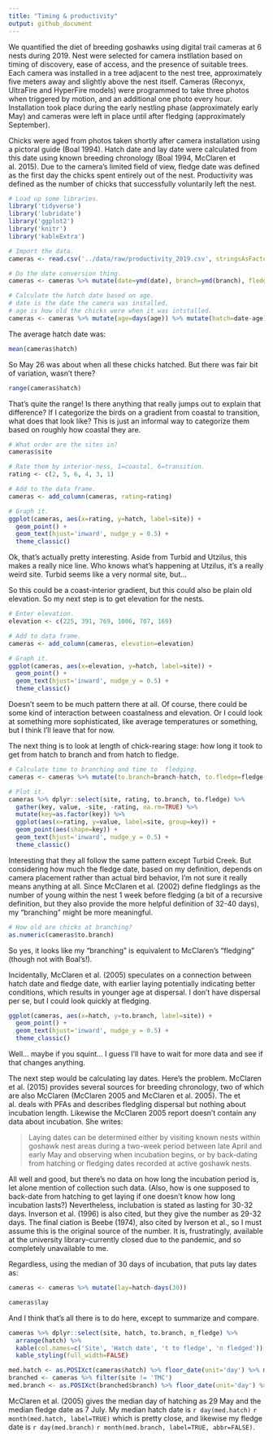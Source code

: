 ```yaml
---
title: "Timing & productivity"
output: github_document
---
```


We quantified the diet of breeding goshawks using digital trail cameras at 6 nests during 2019. Nest were selected for camera instllation based on timing of discovery, ease of access, and the presence of suitable trees. Each camera was installed in a tree adjacent to the nest tree, approximately five meters away and slightly above the nest itself. Cameras (Reconyx, UltraFire and HyperFire models) were programmed to take three photos when triggered by motion, and an additional one photo every hour. Installation took place during the early nestling phase (approximately early May) and cameras were left in place until after fledging (approximately September).

Chicks were aged from photos taken shortly after camera installation using a pictoral guide (Boal 1994). Hatch date and lay date were calculated from this date using known breeding chronology (Boal 1994, McClaren et al. 2015). Due to the camera's limited field of view, fledge date was defined as the first day the chicks spent entirely out of the nest. Productivity was defined as the number of chicks that successfully voluntarily left the nest. <!-- Does this need citation at all? And an explanation of why it's different from others' definitions?)-->

```r
# Load up some libraries.
library('tidyverse')
library('lubridate')
library('ggplot2')
library('knitr')
library('kableExtra')

# Import the data.
cameras <- read.csv('../data/raw/productivity_2019.csv', stringsAsFactors=FALSE)

# Do the date conversion thing.
cameras <- cameras %>% mutate(date=ymd(date), branch=ymd(branch), fledge=ymd(fledge))

# Calculate the hatch date based on age.
# date is the date the camera was installed.
# age is how old the chicks were when it was intstalled.
cameras <- cameras %>% mutate(age=days(age)) %>% mutate(hatch=date-age)
```

The average hatch date was:

```r
mean(cameras$hatch)
```

So May 26 was about when all these chicks hatched. But there was fair bit of variation, wasn't there?

```r
range(cameras$hatch)
```

That's quite the range! Is there anything that really jumps out to explain that difference? If I categorize the birds on a gradient from coastal to transition, what does that look like? This is just an informal way to categorize them based on roughly how coastal they are.

```r
# What order are the sites in?
cameras$site

# Rate them by interior-ness, 1=coastal, 6=transition.
rating <- c(2, 5, 6, 4, 3, 1)

# Add to the data frame.
cameras <- add_column(cameras, rating=rating)

# Graph it.
ggplot(cameras, aes(x=rating, y=hatch, label=site)) +
  geom_point() +
  geom_text(hjust='inward', nudge_y = 0.5) +
  theme_classic()
```

Ok, that's actually pretty interesting. Aside from Turbid and Utzilus, this makes a really nice line. Who knows what's happening at Utzilus, it's a really weird site. Turbid seems like a very normal site, but...

So this could be a coast-interior gradient, but this could also be plain old elevation. So my next step is to get elevation for the nests.

```r
# Enter elevation.
elevation <- c(225, 391, 769, 1006, 707, 169)

# Add to data frame.
cameras <- add_column(cameras, elevation=elevation)

# Graph it.
ggplot(cameras, aes(x=elevation, y=hatch, label=site)) +
  geom_point() +
  geom_text(hjust='inward', nudge_y = 0.5) +
  theme_classic()
```

Doesn't seem to be much pattern there at all. Of course, there could be some kind of interaction between coastalness and elevation. Or I could look at something more sophisticated, like average temperatures or something, but I think I'll leave that for now.

The next thing is to look at length of chick-rearing stage: how long it took to get from hatch to branch and from hatch to fledge.

```r
# Calculate time to branching and time to  fledging.
cameras <- cameras %>% mutate(to.branch=branch-hatch, to.fledge=fledge-hatch)

# Plot it.
cameras %>% dplyr::select(site, rating, to.branch, to.fledge) %>% 
  gather(key, value, -site, -rating, na.rm=TRUE) %>%
  mutate(key=as.factor(key)) %>%
  ggplot(aes(x=rating, y=value, label=site, group=key)) +
  geom_point(aes(shape=key)) +
  geom_text(hjust='inward', nudge_y = 0.5) +
  theme_classic()
```

Interesting that they all follow the same pattern except Turbid Creek. But considering how much the fledge date, based on my definition, depends on camera placement rather than actual bird behavior, I'm not sure it really means anything at all. Since McClaren et al. (2002) define fledglings as the number of young within the nest 1 week before fledging (a bit of a recursive definition, but they also provide the more helpful definition of 32-40 days), my "branching" might be more meaningful.

```r
# How old are chicks at branching?
as.numeric(cameras$to.branch)
```

So yes, it looks like my "branching" is equivalent to McClaren's "fledging" (though not with Boal's!).

Incidentally, McClaren et al. (2005) speculates on a connection between hatch date and fledge date, with earlier laying potentially indicating better conditions, which results in younger age at dispersal. I don't have dispersal per se, but I could look quickly at fledging.

```r
ggplot(cameras, aes(x=hatch, y=to.branch, label=site)) +
  geom_point() +
  geom_text(hjust='inward', nudge_y = 0.5) +
  theme_classic()
```

Well... maybe if you squint... I guess I'll have to wait for more data and see if that changes anything.

The next step would be calculating lay dates. Here's the problem. McClaren et al. (2015) provides several sources for breeding chronology, two of which are also McClaren (McClaren 2005 and McClaren et al. 2005). The et al. deals with PFAs and describes fledgling dispersal but nothing about incubation length. Likewise the McClaren 2005 report doesn't contain any data about incubation. She writes:

>Laying dates can be determined either by visiting known nests within goshawk nest areas during a two-week period between late April and early May and observing when incubation begins, or by back-dating from hatching or fledging dates recorded at active goshawk nests.

All well and good, but there's no data on how long the incubation period is, let alone mention of collection such data. (Also, how is one supposed to back-date from hatching to get laying if one doesn't know how long incubation lasts?) Nevertheless, inclubation is stated as lasting for 30-32 days. Inverson et al. (1996) is also cited, but they give the number as 29-32 days. The final ciation is Beebe (1974), also cited by Iverson et al., so I must assume this is the original source of the number. It is, frustratingly, available at the university library--currently closed due to the pandemic, and so completely unavailable to me.

Regardless, using the median of 30 days of incubation, that puts lay dates as:

```r
cameras <- cameras %>% mutate(lay=hatch-days(30))

cameras$lay
```

And I think that's all there is to do here, except to summarize and compare.

```r
cameras %>% dplyr::select(site, hatch, to.branch, n_fledge) %>%
  arrange(hatch) %>%
  kable(col.names=c('Site', 'Hatch date', 't to fledge', 'n fledged')) %>%
  kable_styling(full_width=FALSE)
```
```r
med.hatch <- as.POSIXct(cameras$hatch) %>% floor_date(unit='day') %>% median()
branched <- cameras %>% filter(site != 'TMC')
med.branch <- as.POSIXct(branched$branch) %>% floor_date(unit='day') %>% median()
```
McClaren et al. (2005) gives the median day of hatching as 29 May and the median fledge date as 7 July. My median hatch date is `r day(med.hatch)` `r month(med.hatch, label=TRUE)` which is pretty close, and likewise my fledge date is `r day(med.branch)` `r month(med.branch, label=TRUE, abbr=FALSE)`.
